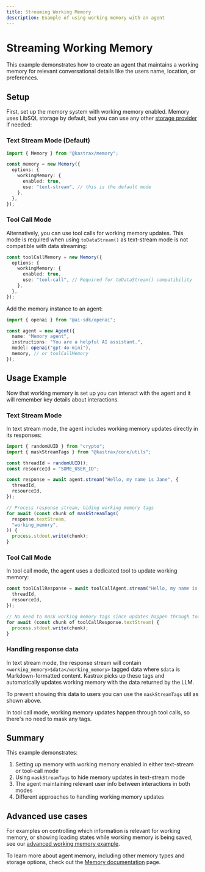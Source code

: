 ```yaml
---
title: Streaming Working Memory
description: Example of using working memory with an agent
---
```


# Streaming Working Memory

This example demonstrates how to create an agent that maintains a working memory for relevant conversational details like the users name, location, or preferences.

## Setup

First, set up the memory system with working memory enabled. Memory uses LibSQL storage by default, but you can use any other [storage provider](/docs/agents/agent-memory#storage-options) if needed:

### Text Stream Mode (Default)

```typescript
import { Memory } from "@kastrax/memory";

const memory = new Memory({
  options: {
    workingMemory: {
      enabled: true,
      use: "text-stream", // this is the default mode
    },
  },
});
```

### Tool Call Mode

Alternatively, you can use tool calls for working memory updates. This mode is required when using `toDataStream()` as text-stream mode is not compatible with data streaming:

```typescript
const toolCallMemory = new Memory({
  options: {
    workingMemory: {
      enabled: true,
      use: "tool-call", // Required for toDataStream() compatibility
    },
  },
});
```

Add the memory instance to an agent:

```typescript
import { openai } from "@ai-sdk/openai";

const agent = new Agent({
  name: "Memory agent",
  instructions: "You are a helpful AI assistant.",
  model: openai("gpt-4o-mini"),
  memory, // or toolCallMemory
});
```

## Usage Example

Now that working memory is set up you can interact with the agent and it will remember key details about interactions.

### Text Stream Mode

In text stream mode, the agent includes working memory updates directly in its responses:

```typescript
import { randomUUID } from "crypto";
import { maskStreamTags } from "@kastrax/core/utils";

const threadId = randomUUID();
const resourceId = "SOME_USER_ID";

const response = await agent.stream("Hello, my name is Jane", {
  threadId,
  resourceId,
});

// Process response stream, hiding working memory tags
for await (const chunk of maskStreamTags(
  response.textStream,
  "working_memory",
)) {
  process.stdout.write(chunk);
}
```

### Tool Call Mode

In tool call mode, the agent uses a dedicated tool to update working memory:

```typescript
const toolCallResponse = await toolCallAgent.stream("Hello, my name is Jane", {
  threadId,
  resourceId,
});

// No need to mask working memory tags since updates happen through tool calls
for await (const chunk of toolCallResponse.textStream) {
  process.stdout.write(chunk);
}
```

### Handling response data

In text stream mode, the response stream will contain `<working_memory>$data</working_memory>` tagged data where `$data` is Markdown-formatted content.
Kastrax picks up these tags and automatically updates working memory with the data returned by the LLM.

To prevent showing this data to users you can use the `maskStreamTags` util as shown above.

In tool call mode, working memory updates happen through tool calls, so there's no need to mask any tags.

## Summary

This example demonstrates:

1. Setting up memory with working memory enabled in either text-stream or tool-call mode
2. Using `maskStreamTags` to hide memory updates in text-stream mode
3. The agent maintaining relevant user info between interactions in both modes
4. Different approaches to handling working memory updates

## Advanced use cases

For examples on controlling which information is relevant for working memory, or showing loading states while working memory is being saved, see our [advanced working memory example](/examples/memory/streaming-working-memory-advanced).

To learn more about agent memory, including other memory types and storage options, check out the [Memory documentation](/docs/agents/agent-memory) page.
